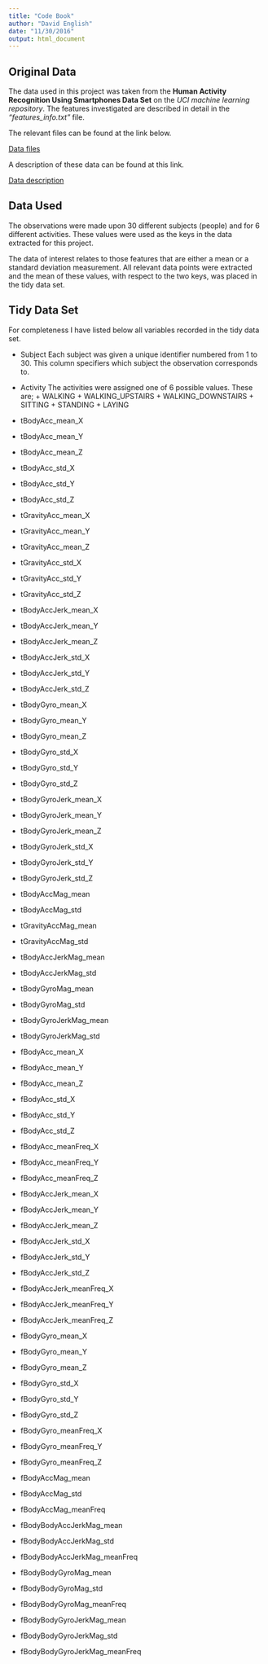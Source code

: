 ```yaml
---
title: "Code Book"
author: "David English"
date: "11/30/2016"
output: html_document
---
```


## Original Data

The data used in this project was taken from the **Human Activity Recognition Using Smartphones Data Set** on the *UCI machine learning repository*. The features investigated are described in detail in the *"features_info.txt"* file.

The relevant files can be found at the link below.

[Data files](https://d396qusza40orc.cloudfront.net/getdata%2Fprojectfiles%2FUCI%20HAR%20Dataset.zip)

A description of these data can be found at this link.

[Data description](http://archive.ics.uci.edu/ml/datasets/Human+Activity+Recognition+Using+Smartphones)

## Data Used

The observations were made upon 30 different subjects (people) and for 6 different activities. These values were used as the keys in the data extracted for this project.

The data of interest relates to those features that are either a mean or a standard deviation measurement. All relevant data points were extracted and the mean of these values, with respect to the two keys, was placed in the tidy data set.

## Tidy Data Set

For completeness I have listed below all variables recorded in the tidy data set.

* Subject
Each subject was given a unique identifier numbered from 1 to 30. This column specifiers which subject the observation corresponds to.

* Activity
The activities were assigned one of 6 possible values. These are;
      + WALKING
      + WALKING_UPSTAIRS
      + WALKING_DOWNSTAIRS
      + SITTING
      + STANDING
      + LAYING

* tBodyAcc_mean_X

* tBodyAcc_mean_Y

* tBodyAcc_mean_Z

* tBodyAcc_std_X

* tBodyAcc_std_Y

* tBodyAcc_std_Z

* tGravityAcc_mean_X

* tGravityAcc_mean_Y

* tGravityAcc_mean_Z

* tGravityAcc_std_X

* tGravityAcc_std_Y

* tGravityAcc_std_Z

* tBodyAccJerk_mean_X

* tBodyAccJerk_mean_Y

* tBodyAccJerk_mean_Z

* tBodyAccJerk_std_X

* tBodyAccJerk_std_Y

* tBodyAccJerk_std_Z

* tBodyGyro_mean_X

* tBodyGyro_mean_Y

* tBodyGyro_mean_Z

* tBodyGyro_std_X

* tBodyGyro_std_Y

* tBodyGyro_std_Z

* tBodyGyroJerk_mean_X

* tBodyGyroJerk_mean_Y

* tBodyGyroJerk_mean_Z

* tBodyGyroJerk_std_X

* tBodyGyroJerk_std_Y

* tBodyGyroJerk_std_Z

* tBodyAccMag_mean

* tBodyAccMag_std

* tGravityAccMag_mean

* tGravityAccMag_std

* tBodyAccJerkMag_mean

* tBodyAccJerkMag_std

* tBodyGyroMag_mean

* tBodyGyroMag_std

* tBodyGyroJerkMag_mean

* tBodyGyroJerkMag_std

* fBodyAcc_mean_X

* fBodyAcc_mean_Y

* fBodyAcc_mean_Z

* fBodyAcc_std_X

* fBodyAcc_std_Y

* fBodyAcc_std_Z

* fBodyAcc_meanFreq_X

* fBodyAcc_meanFreq_Y

* fBodyAcc_meanFreq_Z

* fBodyAccJerk_mean_X

* fBodyAccJerk_mean_Y

* fBodyAccJerk_mean_Z

* fBodyAccJerk_std_X

* fBodyAccJerk_std_Y

* fBodyAccJerk_std_Z

* fBodyAccJerk_meanFreq_X

* fBodyAccJerk_meanFreq_Y

* fBodyAccJerk_meanFreq_Z

* fBodyGyro_mean_X

* fBodyGyro_mean_Y

* fBodyGyro_mean_Z

* fBodyGyro_std_X

* fBodyGyro_std_Y

* fBodyGyro_std_Z

* fBodyGyro_meanFreq_X

* fBodyGyro_meanFreq_Y

* fBodyGyro_meanFreq_Z

* fBodyAccMag_mean

* fBodyAccMag_std

* fBodyAccMag_meanFreq

* fBodyBodyAccJerkMag_mean

* fBodyBodyAccJerkMag_std

* fBodyBodyAccJerkMag_meanFreq

* fBodyBodyGyroMag_mean

* fBodyBodyGyroMag_std

* fBodyBodyGyroMag_meanFreq

* fBodyBodyGyroJerkMag_mean

* fBodyBodyGyroJerkMag_std

* fBodyBodyGyroJerkMag_meanFreq
